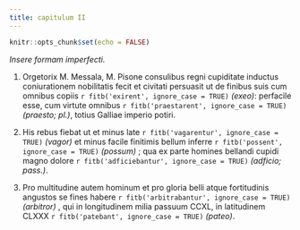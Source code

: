 ```yaml
---
title: capitulum II
---
```


```r
knitr::opts_chunk$set(echo = FALSE)
```

_Insere formam imperfecti._

(@) Orgetorix M. Messala, M. Pisone consulibus regni cupiditate inductus coniurationem nobilitatis fecit et civitati persuasit ut de finibus suis cum omnibus copiis  `r fitb('exirent', ignore_case = TRUE)` _\(exeo\)_: perfacile esse, cum virtute omnibus  `r fitb('praestarent', ignore_case = TRUE)` _\(praesto; pl.\)_, totius Galliae imperio potiri.


(@) His rebus  fiebat  ut et minus late  `r fitb('vagarentur', ignore_case = TRUE)` _\(vagor\)_  et minus facile finitimis bellum inferre  `r fitb('possent', ignore_case = TRUE)` _\(possum\)_ ; qua ex parte homines bellandi cupidi magno dolore  `r fitb('adficiebantur', ignore_case = TRUE)` _\(adficio; pass.\)_.


(@) Pro multitudine autem hominum et pro gloria belli atque fortitudinis angustos se fines habere  `r fitb('arbitrabantur', ignore_case = TRUE)` _\(arbitror\)_ , qui in longitudinem milia passuum CCXL, in latitudinem CLXXX  `r fitb('patebant', ignore_case = TRUE)` _\(pateo\)_.
